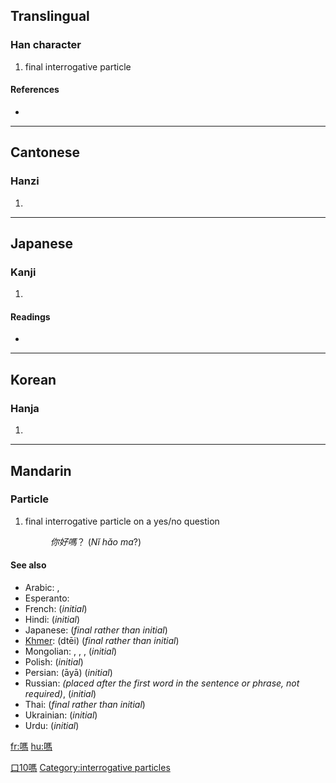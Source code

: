 {{also|吗}}
==Translingual==

===Han character===
{{Han char|rn=30|rad=口|as=10|sn=13|four=6102<sub>7</sub>|canj=口尸手火 (RSQF)}}

# final interrogative particle

====References====
* {{Han ref|kx=0202.210|dkj=04065|dj=0425.020|hdz=10664.100|uh=55CE|ud=21966|bh=B6DC|bd=46812}}

----

==Cantonese==

===Hanzi===
{{yue-hanzi|jyut=|y=ma3}}

# {{defn|Cantonese|sort=口10}}

----

==Japanese==

===Kanji===
{{ja-kanji|grade=|rs=口10}}

# {{defn|Japanese}}

====Readings====
* {{ja-readings|on=[[ば]] (ba)|kun=}}

----

==Korean==

===Hanja===
{{ko-hanja|hangeul=마|rv=ma|mr=ma}}

# {{defn|Korean|sort=口10}}

----

==Mandarin==
{{zh-forms|[[吗]]|{{zh-lookup|嗎}}}}

===Particle===
{{cmn-particle|t|pin=ma|pint=ma|tra=嗎|sim=吗|rs=口10}}

# final interrogative particle on a yes/no question
#: ''你好嗎''？ (''Nǐ hǎo ma''?)

====See also====
* Arabic: {{t|ar|هل|tr=hal|sc=Arab}}, {{t|ar|أ|tr='a|sc=Arab}}
* Esperanto: {{t|eo|ĉu}}
* French: {{t+|fr|est-ce que}} (''initial'')
* Hindi: {{t|hi|क्या|tr=kyā|sc=Deva}} (''initial'')
* Japanese: {{t|ja|か|tr=ka|sc=Jpan}} (''final rather than initial'')
* [[Khmer]]: {{Khmr|[[ទេ]]}} (dtēi) (''final rather than initial'')
* Mongolian: {{t|mo|уу|tr=uu|sc=Cyrl}}, {{t|mo|үү|tr=üü|sc=Cyrl}}, {{t|mo|юу|tr=yu|sc=Cyrl}}, {{t|mo|юү|tr=yü|sc=Cyrl}} (''initial'')
* Polish: {{t|pl|czy}} (''initial'')
* Persian: {{fa-Arab|[[آیا]]}} (āyā) (''initial'')
* Russian: {{t+|ru|ли|tr=li|sc=Cyrl}} ''(placed after the first word in the sentence or phrase, not required)'', {{t|ru|разве|tr=rázve|sc=Cyrl}} (''initial'')
* Thai: {{t|th|ไหม|tr=mãi|sc=Thai}} (''final rather than initial'')
* Ukrainian: {{t|uk|чи|tr=čy|sc=Cyrl}} (''initial'')
* Urdu: {{t|ur|کیا|tr=kyā|sc=ur-Arab}} (''initial'')

[[Category:zh-tw:Beginning Mandarin|口10嗎]]
[[Category:interrogative particles]]

[[fr:嗎]]
[[hu:嗎]]